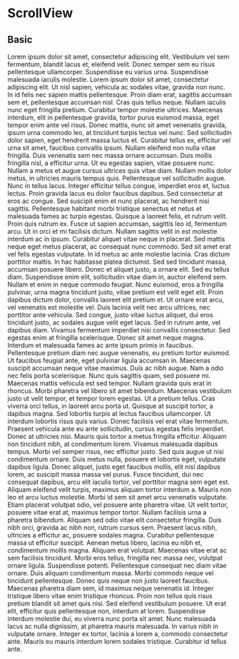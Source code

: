 
<Meta title="Components/ScrollView" component={ScrollView} />

# ScrollView

## Basic

<Canvas>
  <Story name="basic">
    <ScrollView h="300px">
      Lorem ipsum dolor sit amet, consectetur adipiscing elit. Vestibulum vel
      sem fermentum, blandit lacus et, eleifend velit. Donec semper sem eu risus
      pellentesque ullamcorper. Suspendisse eu varius urna. Suspendisse
      malesuada iaculis molestie. Lorem ipsum dolor sit amet, consectetur
      adipiscing elit. Ut nisl sapien, vehicula ac sodales vitae, gravida non
      nunc. In id felis nec sapien mattis pellentesque. Proin diam erat,
      sagittis accumsan sem et, pellentesque accumsan nisl. Cras quis tellus
      neque. Nullam iaculis nunc eget fringilla pretium. Curabitur tempor
      molestie ultrices. Maecenas interdum, elit in pellentesque gravida, tortor
      purus euismod massa, eget tempor enim ante vel risus. Donec mattis, nunc
      sit amet venenatis gravida, ipsum urna commodo leo, at tincidunt turpis
      lectus vel nunc. Sed sollicitudin dolor sapien, eget hendrerit massa
      luctus et. Curabitur tellus ex, efficitur vel urna sit amet, faucibus
      convallis ipsum. Nullam eleifend non nulla vitae fringilla. Duis venenatis
      sem nec massa ornare accumsan. Duis mollis fringilla nisl, a efficitur
      urna. Ut eu egestas sapien, vitae posuere nunc. Nullam a metus et augue
      cursus ultrices quis vitae diam. Nullam mollis dolor metus, in ultricies
      mauris tempus quis. Pellentesque vel sollicitudin augue. Nunc in tellus
      lacus. Integer efficitur tellus congue, imperdiet eros et, luctus lectus.
      Proin gravida lacus eu dolor faucibus dapibus. Sed consectetur at eros ac
      congue. Sed suscipit enim et nunc placerat, ac hendrerit nisi sagittis.
      Pellentesque habitant morbi tristique senectus et netus et malesuada fames
      ac turpis egestas. Quisque a laoreet felis, et rutrum velit. Proin quis
      rutrum ex. Fusce ut sapien accumsan, sagittis leo id, fermentum arcu. Ut
      in orci et mi facilisis dictum. Nullam sagittis velit in est molestie
      interdum ac in ipsum. Curabitur aliquet vitae neque in placerat. Sed
      mattis neque eget metus placerat, ac consequat nunc commodo. Sed sit amet
      erat vel felis egestas vulputate. In id metus ac ante molestie lacinia.
      Cras dictum porttitor mattis. In hac habitasse platea dictumst. Sed sed
      tincidunt massa, accumsan posuere libero. Donec et aliquet justo, a ornare
      elit. Sed eu tellus diam. Suspendisse enim elit, sollicitudin vitae diam
      in, auctor eleifend sem. Nullam et enim in neque commodo feugiat. Nunc
      euismod, eros a fringilla pulvinar, urna magna tincidunt justo, vitae
      pretium est velit eget elit. Proin dapibus dictum dolor, convallis laoreet
      elit pretium et. Ut ornare erat arcu, vel venenatis est molestie vel. Duis
      lacinia velit nec arcu ultrices, nec porttitor ante vehicula. Sed congue,
      justo vitae luctus aliquet, dui eros tincidunt justo, ac sodales augue
      velit eget lacus. Sed in rutrum ante, vel dapibus diam. Vivamus fermentum
      imperdiet nisi convallis consectetur. Sed egestas enim at fringilla
      scelerisque. Donec sit amet neque magna. Interdum et malesuada fames ac
      ante ipsum primis in faucibus. Pellentesque pretium diam nec augue
      venenatis, eu pretium tortor euismod. Ut faucibus feugiat ante, eget
      pulvinar ligula accumsan in. Maecenas suscipit accumsan neque vitae
      maximus. Duis ac nibh augue. Nam a odio nec felis porta scelerisque. Nunc
      quis sagittis quam, sed posuere mi. Maecenas mattis vehicula est sed
      tempor. Nullam gravida quis erat in rhoncus. Morbi pharetra vel libero sit
      amet bibendum. Maecenas vestibulum justo ut velit tempor, et tempor lorem
      egestas. Ut a pretium tellus. Cras viverra orci tellus, in laoreet arcu
      porta ut. Quisque at suscipit tortor, a dapibus magna. Sed lobortis turpis
      at lectus faucibus ullamcorper. Ut interdum lobortis risus quis varius.
      Donec facilisis vel erat vitae fermentum. Praesent vehicula ante eu ante
      sollicitudin, cursus egestas felis imperdiet. Donec at ultricies nisi.
      Mauris quis tortor a metus fringilla efficitur. Aliquam non tincidunt
      nibh, at condimentum lorem. Vivamus malesuada dapibus tempus. Morbi vel
      semper risus, nec efficitur justo. Sed quis augue ut nisi condimentum
      ornare. Duis metus nulla, posuere et lobortis eget, vulputate dapibus
      ligula. Donec aliquet, justo eget faucibus mollis, elit nisl dapibus
      lorem, ac suscipit massa massa vel purus. Fusce tincidunt, dui nec
      consequat dapibus, arcu elit iaculis tortor, vel porttitor magna sem eget
      est. Aliquam eleifend velit turpis, maximus aliquam tortor interdum a.
      Mauris non leo et arcu luctus molestie. Morbi id sem sit amet arcu
      venenatis vulputate. Etiam placerat volutpat odio, vel posuere ante
      pharetra vitae. Ut velit tortor, posuere vitae erat at, maximus tempor
      tortor. Nullam facilisis urna a pharetra bibendum. Aliquam sed odio vitae
      elit consectetur fringilla. Duis nibh orci, gravida ac nibh non, rutrum
      cursus sem. Praesent lacus nibh, ultricies a efficitur ac, posuere sodales
      magna. Curabitur pellentesque massa ut efficitur suscipit. Aenean metus
      libero, lacinia eu nibh et, condimentum mollis magna. Aliquam erat
      volutpat. Maecenas vitae erat ac sem facilisis tincidunt. Morbi eros
      tellus, fringilla nec massa nec, volutpat ornare ligula. Suspendisse
      potenti. Pellentesque consequat nec diam vitae ornare. Duis aliquam
      condimentum massa. Morbi commodo neque vel tincidunt pellentesque. Donec
      quis neque non justo laoreet faucibus. Maecenas pharetra diam sem, id
      maximus neque venenatis id. Integer tristique libero vitae enim tristique
      rhoncus. Proin non tellus quis risus pretium blandit sit amet quis nisi.
      Sed eleifend vestibulum posuere. Ut erat elit, efficitur quis pellentesque
      non, interdum at lorem. Suspendisse interdum molestie dui, eu viverra nunc
      porta sit amet. Nunc malesuada lacus ac nulla dignissim, at pharetra
      mauris malesuada. In varius nibh in vulputate ornare. Integer ex tortor,
      lacinia a lorem a, commodo consectetur ante. Mauris eu mauris interdum
      lorem sodales tristique. Curabitur id tellus ante.
    </ScrollView>
  </Story>
</Canvas>

<ArgsTable of={ScrollView} />
